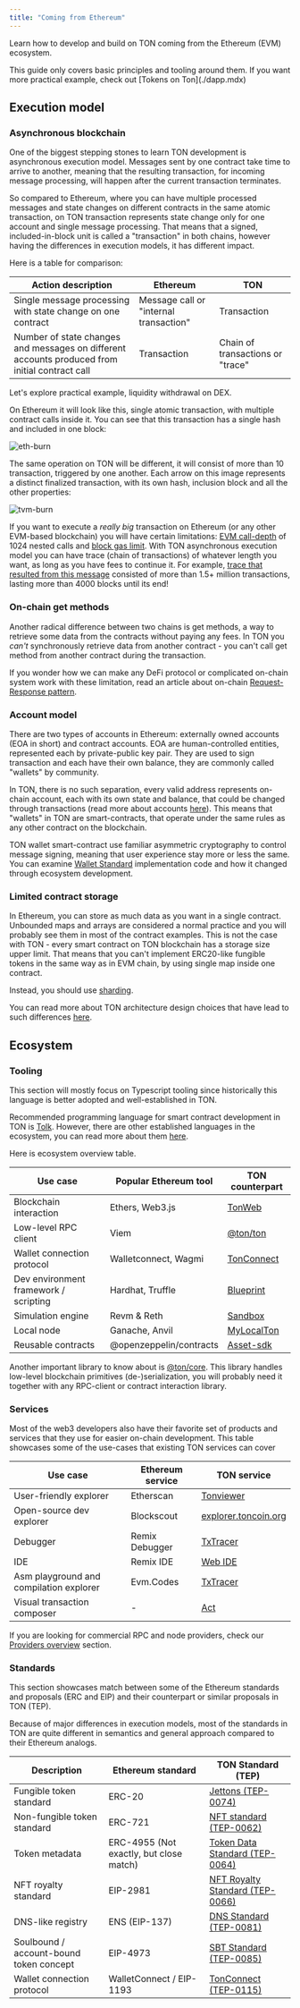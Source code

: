 ```yaml
---
title: "Coming from Ethereum"
---
```



Learn how to develop and build on TON coming from the Ethereum (EVM) ecosystem.

<Aside>
  This guide only covers basic principles and tooling around them. If you want
  more practical example, check out [Tokens on Ton](./dapp.mdx)
</Aside>

## Execution model

### Asynchronous blockchain

One of the biggest stepping stones to learn TON development is asynchronous execution model. Messages sent by one contract take time to arrive to another, meaning that the resulting transaction, for incoming message processing, will happen after the current transaction terminates.

So compared to Ethereum, where you can have multiple processed messages and state changes on different contracts in the same atomic transaction, on TON transaction represents state change only for one account and single message processing. That means that a signed, included-in-block unit is called a "transaction" in both chains, however having the differences in execution models, it has different impact.

Here is a table for comparison:

| Action description                                                                             | Ethereum                               | TON                              |
|------------------------------------------------------------------------------------------------|----------------------------------------|----------------------------------|
| Single message processing with state change on one contract                                    | Message call or "internal transaction" | Transaction                      |
| Number of state changes and messages on different accounts produced from initial contract call | Transaction                            | Chain of transactions or "trace" |

Let's explore practical example, liquidity withdrawal on DEX.

On Ethereum it will look like this, single atomic transaction, with multiple contract calls inside it. You can see that this transaction has a single hash and included in one block:

![eth-burn](../resources/images/from-ethereum/burn-tx-eth.png)

The same operation on TON will be different, it will consist of more than 10 transaction, triggered by one another. Each arrow on this image represents a distinct finalized transaction, with its own hash, inclusion block and all the other properties:

![tvm-burn](../resources/images/from-ethereum/burn-tx-ton.png)

If you want to execute a *really big* transaction on Ethereum (or any other EVM-based blockchain) you will have certain limitations: [EVM call-depth](https://ethereum.org/developers/docs/evm/#evm-instructions) of 1024 nested calls and [block gas limit](https://ethereum.org/developers/docs/blocks/#block-size). With TON asynchronous execution model you can have trace (chain of transactions) of whatever length you want, as long as you have fees to continue it. For example, [trace that resulted from this message](https://tonviewer.com/transaction/e887503f7dac857be80487e3ed0774db962379d1c153e6df7b9b5313c657ab94) consisted of more than 1.5+ million transactions, lasting more than 4000 blocks until its end!

### On-chain get methods

Another radical difference between two chains is get methods, a way to retrieve some data from the contracts without paying any fees. In TON you *can't* synchronously retrieve data from another contract - you can't call get method from another contract during the transaction. 

If you wonder how we can make any DeFi protocol or complicated on-chain system work with these limitation, read an article about on-chain [Request-Response pattern](./examples.mdx).

### Account model

There are two types of accounts in Ethereum: externally owned accounts (EOA in short) and contract accounts. EOA are human-controlled entities, represented each by private-public key pair. They are used to sign transaction and each have their own balance, they are commonly called "wallets" by community.

In TON, there is no such separation, every valid address represents on-chain account, each with its own state and balance, that could be changed through transactions (read more about accounts [here](../ton/address.mdx)). This means that "wallets" in TON are smart-contracts, that operate under the same rules as any other contract on the blockchain.

TON wallet smart-contract use familiar asymmetric cryptography to control message signing, meaning that user experience stay more or less the same. You can examine [Wallet Standard](../standard/wallets/comparison.mdx) implementation code and how it changed through ecosystem development.

### Limited contract storage

In Ethereum, you can store as much data as you want in a single contract. Unbounded maps and arrays are considered a normal practice and you will probably see them in most of the contract examples. This is not the case with TON - every smart contract on TON blockchain has a storage size upper limit. That means that you can't implement ERC20-like fungible tokens in the same way as in EVM chain, by using single map inside one contract.

Instead, you should use [sharding](./examples.mdx).

You can read more about TON architecture design choices that have lead to such differences [here](../standard/overview.mdx).

## Ecosystem

### Tooling

<Aside>
  This section will mostly focus on Typescript tooling since historically this language is better adopted and well-established in TON. 
</Aside>

Recommended programming language for smart contract development in TON is [Tolk](../language/tolk.mdx). However, there are other established languages in the ecosystem, you can read more about them [here](../language/tact.mdx).

Here is ecosystem overview table.

| Use case                              | Popular Ethereum tool    | TON counterpart                                          |
|---------------------------------------|--------------------------|----------------------------------------------------------|
| Blockchain interaction                | Ethers, Web3.js          | [TonWeb](https://www.npmjs.com/package/tonweb)           |
| Low-level RPC client                  | Viem                     | [\@ton/ton](https://www.npmjs.com/package/@ton/ton)      |
| Wallet connection protocol            | Walletconnect, Wagmi     | [TonConnect](https://github.com/ton-connect)             |
| Dev environment framework / scripting | Hardhat, Truffle          | [Blueprint](https://github.com/ton-org/blueprint)        |
| Simulation engine                     | Revm & Reth              | [Sandbox](https://github.com/ton-org/sandbox)            |
| Local node                            | Ganache, Anvil              | [MyLocalTon](https://github.com/neodix42/MyLocalTon)     |
| Reusable contracts                    | \@openzeppelin/contracts | [Asset-sdk](https://github.com/ton-community/assets-sdk) |

Another important library to know about is [\@ton/core](https://www.npmjs.com/package/@ton/core). This library handles low-level blockchain primitives (de-)serialization, you will probably need it together with any RPC-client or contract interaction library.

### Services

Most of the web3 developers also have their favorite set of products and services that they use for easier on-chain development. This table showcases some of the use-cases that existing TON services can cover

| Use case                                | Ethereum service | TON service                                           |
|-----------------------------------------|------------------|-------------------------------------------------------|
| User-friendly explorer                  | Etherscan        | [Tonviewer](https://tonviewer.com/)                   |
| Open-source dev explorer                | Blockscout       | [explorer.toncoin.org](https://explorer.toncoin.org/) |
| Debugger                                | Remix Debugger   | [TxTracer](https://txtracer.ton.org/)                 |
| IDE                                     | Remix IDE        | [Web IDE](https://ide.ton.org/)                       |
| Asm playground and compilation explorer | Evm.Codes        | [TxTracer](https://txtracer.ton.org/)                 |
| Visual transaction composer             | -                | [Act](https://act.ghwnd.cc/)                          |

If you are looking for commercial RPC and node providers, check our [Providers overview](../ecosystem/rpc/overview.mdx) section.

### Standards

This section showcases match between some of the Ethereum standards and proposals (ERC and EIP) and their counterpart or similar proposals in TON (TEP).

<Aside>
  Because of major differences in execution models, most of the standards in TON are quite different in semantics and general approach compared to their Ethereum analogs.
</Aside>

| Description                             | Ethereum standard                       | TON Standard (TEP)                                                                                                      |
|-----------------------------------------|-----------------------------------------|-------------------------------------------------------------------------------------------------------------------------|
| Fungible token standard                 | ERC-20                                  | [Jettons (TEP-0074)](https://github.com/ton-blockchain/TEPs/blob/master/text/0074-jettons-standard.md)                  |
| Non-fungible token standard             | ERC-721                                 | [NFT standard (TEP-0062)](https://github.com/ton-blockchain/TEPs/blob/master/text/0062-nft-standard.md)                 |
| Token metadata                          | ERC-4955 (Not exactly, but close match) | [Token Data Standard (TEP-0064)](https://github.com/ton-blockchain/TEPs/blob/master/text/0064-token-data-standard.md)   |
| NFT royalty standard                    | EIP-2981                                | [NFT Royalty Standard (TEP-0066)](https://github.com/ton-blockchain/TEPs/blob/master/text/0066-nft-royalty-standard.md) |
| DNS-like registry                       | ENS (EIP-137)                           | [DNS Standard (TEP-0081)](https://github.com/ton-blockchain/TEPs/blob/master/text/0081-dns-standard.md)                 |
| Soulbound / account-bound token concept | EIP-4973                                | [SBT Standard (TEP-0085)](https://github.com/ton-blockchain/TEPs/blob/master/text/0085-sbt-standard.md)                 |
| Wallet connection protocol              | WalletConnect / EIP-1193                | [TonConnect (TEP-0115)](https://github.com/ton-blockchain/TEPs/blob/master/text/0115-ton-connect.md)                    |
